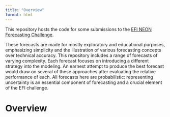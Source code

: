 ```yaml
---
title: "Overview"
format: html
---
```



This repository hosts the code for some submissions to the [EFI NEON Forecasting Challenge](https://projects.ecoforecast.org/neon4cast-docs/).

These forecasts are made for mostly exploratory and educational purposes, emphasizing simplicity and the illustration of various forecasting concepts over technical accuracy.
This repository includes a range of forecasts of varying complexity.
Each forecast focuses on introducing a different strategy into the modeling.
An earnest attempt to produce the best forecast would draw on several of these approaches after evaluating the relative performance of each.
All forecasts here are probabilistic: representing uncertainty is an essential component of forecasting and a crucial element of the EFI challenge.



# Overview 

